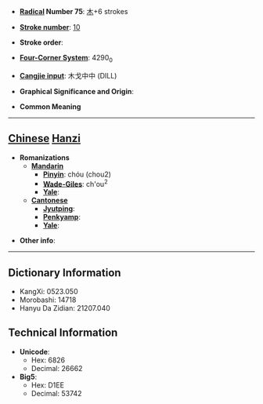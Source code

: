 * '''[[Wiktionary:Chinese radical index| Radical]] Number 75''': [[Wiktionary:Chinese radical index 木|木]]+6 strokes

* '''[[Wiktionary:Chinese total strokes index|Stroke number]]''': [[Wiktionary:Chinese total strokes index 10|10]]

* '''Stroke order''': 

* '''[[Wiktionary:Chinese four corner index|Four-Corner System]]''': 4290<sub>0</sub>

* '''[[Wiktionary:Chinese Cangjie index|Cangjie input]]''': 木戈中中 (DILL)

* '''Graphical Significance and Origin''': 

* '''Common Meaning'''

----

== [[Chinese]] [[Hanzi]] ==

* '''Romanizations'''
** '''[[Mandarin]]'''
*** '''[[Pinyin]]''': chóu (chou2)
*** '''[[Wade-Giles]]''': ch'ou<sup>2</sup>
*** '''[[Yale]]''': 
** '''[[Cantonese]]'''
*** '''[[Jyutping]]''':
*** '''[[Penkyamp]]''': 
*** '''[[Yale]]''': 

* '''Other info''': 

----

== Dictionary Information ==

* KangXi: 0523.050
* Morobashi: 14718
* Hanyu Da Zidian: 21207.040

== Technical Information ==

* '''Unicode''':
** Hex: 6826
** Decimal: 26662
* '''Big5''':
** Hex: D1EE
** Decimal: 53742